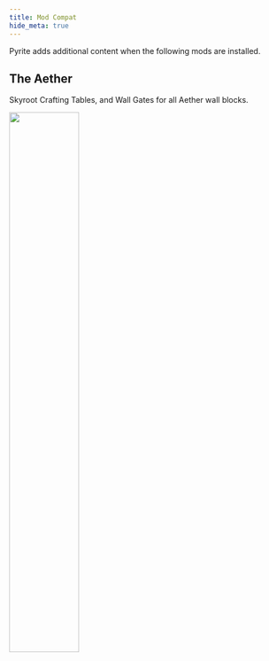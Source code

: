 ```yaml
---
title: Mod Compat
hide_meta: true
---
```


Pyrite adds additional content when the following mods are installed.

## The Aether

Skyroot Crafting Tables, and Wall Gates for all Aether wall blocks.

<img src="https://pyrite.cassian.cc/docs/aether.avif" width='50%'/>